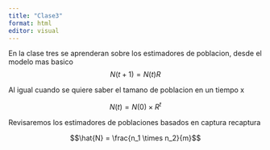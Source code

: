 ---
title: "Clase3"
format: html
editor: visual
---

En la clase tres se aprenderan sobre los estimadores de poblacion, desde el modelo mas basico
$$N(t+1) = N(t)R$$

Al igual cuando se quiere saber el tamano de poblacion en un tiempo x

$$N(t)= N(0) \times R^t$$


Revisaremos los estimadores de poblaciones basados en captura recaptura 

$$\hat{N} = \frac{n_1 \times n_2}{m}$$


